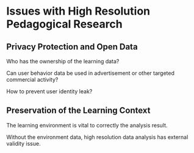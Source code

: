 # Issues with High Resolution Pedagogical Research  {#issues}

## Privacy Protection and Open Data

Who has the ownership of the learning data?

Can user behavior data be used in advertisement or other targeted commercial activity?

How to prevent user identity leak?

## Preservation of the Learning Context

The learning environment is vital to correctly the analysis result. 

Without the environment data, high resolution data analysis has external validity issue.
